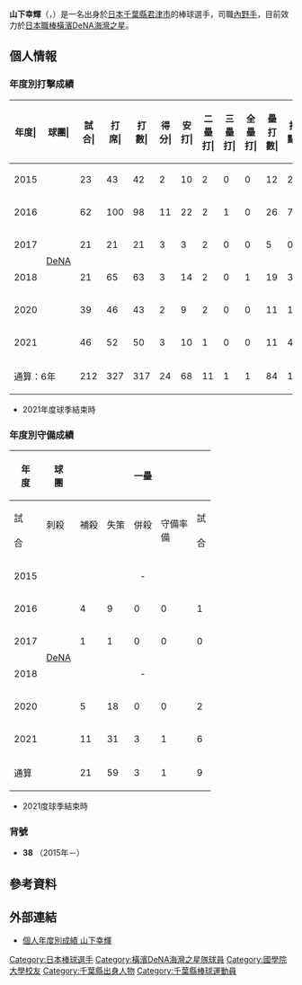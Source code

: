 {{Infobox NPB player|
|name=山下幸輝|
|image=20150322 Kouki Yamasita infielder of the Yokohama DeNA BayStars, at Seibu Prince Dome.JPG|
|width=300|
|position=內野手|
|team=横滨DeNA海湾之星|
|number=38|
|bats=左|
|throws=右|
|birthdate={{birth_date_and_age|1993|1|31|mf=y}}|
|birthplace={{JPN}}[[千葉縣|千葉縣]][[君津市|君津市]]|
|debutdate=3月27日
|debutyear=2015年
|debutteam=横滨DeNA海湾之星
|statyear=2021年球季
|stat1label=打擊率
|stat1value=0.215
|stat2label=全壘打
|stat2value=1
|stat3label=打點
|stat3value=17
|stat4label=盜壘
|stat4value=4
|teams=<nowiki></nowiki>
* 關東第一高等學校
* [[國學院大學|國學院大學]]
* [[橫濱DeNA海灣之星|橫濱DeNA海灣之星]]（2015年－）
}}
{{MedalTableTop}}
{{MedalSport|男子[[棒球|棒球]]}}
{{MedalCountry|{{JPN}}}}
{{MedalCompetition|[[U-23世界盃棒球賽|U-23世界盃棒球賽]]}}
{{MedalGold|[[2016年U-23世界盃棒球賽|2016年 蒙特雷]]|隊際}}
{{MedalBottom}}
{{Japanese|japanese=山下 幸輝|kana=やました こうき|romaji=Yamashita Koki}}

'''山下幸輝'''（{{jpn|j=山下 幸輝|hg=やました こうき|rm=Yamashita Koki}}，{{bd|1993年|1月31日|catIdx=Yamashita, Koki}}）是一名出身於[[日本|日本]][[千葉縣|千葉縣]][[君津市|君津市]]的棒球選手，司職[[內野手|內野手]]，目前效力於[[日本職棒|日本職棒]][[橫濱DeNA海灣之星|橫濱DeNA海灣之星]]。

== 個人情報 ==
=== 年度別打擊成績 ===
{| class="wikitable" style="text-align:right; font-size:small"
|-bgcolor="#efefef"
!年度|!!球團|!!試合|!!打席|!!打數|!!得分|!!安打|!!二<br>壘<br>打|!!三<br>壘<br>打|!!全<br>壘<br>打|!!壘<br>打<br>數|!!打點|!!盜壘|!!盜<br>壘<br>刺|!!觸擊|!!犧<br>牲<br>打|!!保送|!!敬遠|!!觸身|!!三振|!!雙殺|!!打<br>擊<br>率|!!上<br>壘<br>率|!!長<br>打<br>率|!!OPS
|-
|style="text-align: center;"|2015
|rowspan="6" style="text-align: center; white-space:nowrap;"|[[橫濱DeNA海灣之星|DeNA]]
|23||43||42||2||10||2||0||0||12||2||0||1||1||0||0||0||0||12||0||.238||.238||.286||.524
|-
|style="text-align:center;"|2016
|62||100||98||11||22||2||1||0||26||7||3||1||0||1||1||0||0||18||1||.224||.230||.265||.495
|-
|style="text-align:center;"|2017
|21||21||21||3||3||2||0||0||5||0||0||0||0||0||0||0||0||6||0||.143||.143||.238||.381
|-
|style="text-align:center;"|2018
|21||65||63||3||14||2||0||1||19||3||1||0||2||0||0||0||0||13||1||.222||.222||.302||.524
|-
|style="text-align:center;"|2020
|39||46||43||2||9||2||0||0||11||1||0||0||0||0||3||0||0||7||1||.209||.261||.256||.517
|-
|style="text-align:center;"|2021
|46||52||50||3||10||1||0||0||11||4||0||0||0||0||2||0||0||7||0||.200||.231||.220||.451
|-
!colspan="2"|通算：6年
|212||327||317||24||68||11||1||1||84||17||4||2||3||1||6||0||0||63||3||.215||.228||.265||.493
|}
* 2021年度球季結束時

=== 年度別守備成績 ===
{| class="wikitable" style="text-align: right; font-size: small; border-collapse:collapse; padding: 1px;"
!rowspan="2"|年<br />度!!rowspan="2"|球<br />團!!colspan="6"|一壘!!colspan="6"|二壘!!colspan="6"|三壘!!colspan="6"|游擊!!colspan="6"|外野
|-style="line-height:1.25em;"
!試<br /><br />合!!刺殺<br /><br />!!補殺<br /><br />!!失策<br /><br />!!併殺<br /><br />!!守備率<br />備<br />!!試<br /><br />合!!刺<br /><br />殺!!補<br /><br />殺!!失<br /><br />策!!併<br /><br />殺!!守<br />備<br />率!!試<br /><br />合!!刺<br /><br />殺!!補<br /><br />殺!!失<br /><br />策!!併<br /><br />殺!!守<br />備<br />率!!試<br /><br />合!!刺<br /><br />殺!!補<br /><br />殺!!失<br /><br />策!!併<br /><br />殺!!守<br />備<br />率!!試<br /><br />合!!刺<br /><br />殺!!補<br /><br />殺!!失<br /><br />策!!併<br /><br />殺!!守<br />備<br />率
|-
|style="text-align:center;"|2015
|rowspan="6" style="text-align: center; white-space:nowrap;"|[[橫濱DeNA海灣之星|DeNA]]
|colspan="6" style="text-align:center;"|-||17||28||33||1||4||.984||2||0||0||1||0||.000||1||0||0||0||0||----||colspan="6" style="text-align:center;"|-
|-
|style="text-align:center;"|2016
|4||9||0||0||1||1.000||10||3||10||0||1||1.000||35||6||26||1||5||.970||1||0||2||0||0||1.000||colspan="6" style="text-align:center;"|-
|-
|style="text-align:center;"|2017
|1||1||0||0||0||1.000||5||4||6||0||3||1.000||9||2||2||2||0||.667||colspan="6" style="text-align:center;"|-||1||0||0||0||0||----
|-
|style="text-align:center;"|2018
|colspan="6" style="text-align:center;"|-||18||39||39||2||9||.975||1||0||1||0||0||1.000||colspan="6" style="text-align:center;"|-||colspan="6" style="text-align:center;"|-
|-
|style="text-align:center;"|2020
|5||18||0||0||2||1.000||3||5||3||0||2||1.000||2||0||0||0||0||----||colspan="6" style="text-align:center;"|-||colspan="6" style="text-align:center;"|-
|-
|style="text-align:center;"|2021
|11||31||3||1||6||.971||2||3||4||0||2||1.000||colspan="6" style="text-align:center;"|-||colspan="6" style="text-align:center;"|-||colspan="6" style="text-align:center;"|-
|-
!colspan="2"|通算
|21||59||3||1||9||.984||55||82||95||3||21||.983||49||8||29||4||5||.902||2||0||2||0||0||1.000||1||0||0||0||0||----
|}
* 2021度球季結束時

=== 背號 ===
* '''38''' （2015年－）

== 參考資料 ==
{{reflist}}

== 外部連結 ==
* [http://npb.jp/bis/players/81885130.html 個人年度別成績 山下幸輝] {{Wayback|url=http://npb.jp/bis/players/81885130.html |date=20170408121427 }} {{ja icon}}

{{橫濱DeNA灣星球團球員名單}}
{{2016年U-23世界盃棒球賽日本代表隊}}
{{DEFAULTSORT:Yamashita, Koki}}
[[Category:日本棒球選手|Category:日本棒球選手]]
[[Category:橫濱DeNA海灣之星隊球員|Category:橫濱DeNA海灣之星隊球員]]
[[Category:國學院大學校友|Category:國學院大學校友]]
[[Category:千葉縣出身人物|Category:千葉縣出身人物]]
[[Category:千葉縣棒球運動員|Category:千葉縣棒球運動員]]